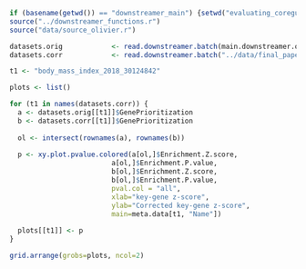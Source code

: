 ```r
if (basename(getwd()) == "downstreamer_main") {setwd("evaluating_coregulation")} else {setwd("../evaluating_coregulation")}
source("../downstreamer_functions.r")
source("data/source_olivier.r")

datasets.orig            <- read.downstreamer.batch(main.downstreamer.output.path, USE.CACHE = T)
datasets.corr            <- read.downstreamer.batch("../data/final_paper_cov_correct/", USE.CACHE = F)

```


```r

t1 <- "body_mass_index_2018_30124842"

plots <- list()

for (t1 in names(datasets.corr)) {
  a <- datasets.orig[[t1]]$GenePrioritization
  b <- datasets.corr[[t1]]$GenePrioritization
  
  ol <- intersect(rownames(a), rownames(b))
  
  p <- xy.plot.pvalue.colored(a[ol,]$Enrichment.Z.score, 
                         a[ol,]$Enrichment.P.value,
                         b[ol,]$Enrichment.Z.score,
                         b[ol,]$Enrichment.P.value,
                         pval.col = "all",
                         xlab="key-gene z-score",
                         ylab="Corrected key-gene z-score",
                         main=meta.data[t1, "Name"])
  
  plots[[t1]] <- p
}

grid.arrange(grobs=plots, ncol=2)

```

